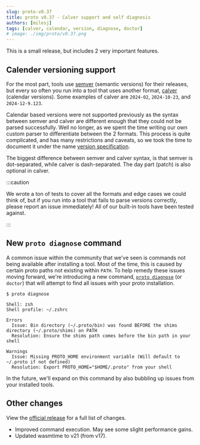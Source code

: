 ```yaml
---
slug: proto-v0.37
title: proto v0.37 - Calver support and self diagnosis
authors: [milesj]
tags: [calver, calendar, version, diagnose, doctor]
# image: ./img/proto/v0.37.png
---
```


This is a small release, but includes 2 very important features.

<!--truncate-->

## Calender versioning support

For the most part, tools use [semver](http://semver.org/) (semantic versions) for their releases,
but every so often you run into a tool that uses another format, [calver](https://calver.org/)
(calendar versions). Some examples of calver are `2024-02`, `2024-10-23`, and `2024-12-9.123`.

Calendar based versions were not supported previously as the syntax between semver and calver are
different enough that they could not be parsed successfully. Well no longer, as we spent the time
writing our own custom parser to differentiate between the 2 formats. This process is quite
complicated, and has many restrictions and caveats, so we took the time to document it under the
name [version specification](/docs/proto/tool-spec).

The biggest difference between semver and calver syntax, is that semver is dot-separated, while
calver is dash-separated. The day part (patch) is also optional in calver.

:::caution

We wrote a ton of tests to cover all the formats and edge cases we could think of, but if you run
into a tool that fails to parse versions correctly, please report an issue immediately! All of our
built-in tools have been tested against.

:::

## New `proto diagnose` command

A common issue within the community that we've seen is commands not being available after installing
a tool. Most of the time, this is caused by certain proto paths not existing within `PATH`. To help
remedy these issues moving forward, we're introducing a new command,
[`proto diagnose`](/docs/proto/commands/diagnose) (or `doctor`) that will attempt to find all issues
with your proto installation.

```
$ proto diagnose

Shell: zsh
Shell profile: ~/.zshrc

Errors
  Issue: Bin directory (~/.proto/bin) was found BEFORE the shims directory (~/.proto/shims) on PATH
  Resolution: Ensure the shims path comes before the bin path in your shell

Warnings
  Issue: Missing PROTO_HOME environment variable (Will default to ~/.proto if not defined)
  Resolution: Export PROTO_HOME="$HOME/.proto" from your shell
```

In the future, we'll expand on this command by also bubbling up issues from your installed tools.

## Other changes

View the [official release](https://github.com/moonrepo/proto/releases/tag/v0.37.0) for a full list
of changes.

- Improved command execution. May see some slight performance gains.
- Updated wasmtime to v21 (from v17).
